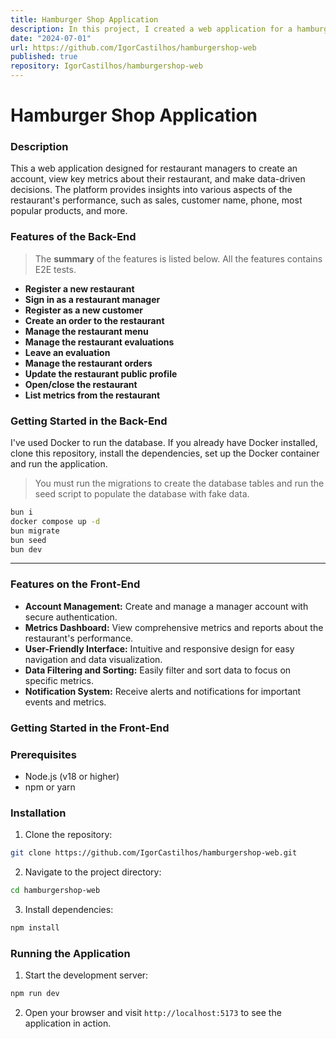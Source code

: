 ```yaml
---
title: Hamburger Shop Application
description: In this project, I created a web application for a hamburger shop using React, Tailwind CSS, Node.js and PostgreSQL
date: "2024-07-01"
url: https://github.com/IgorCastilhos/hamburgershop-web
published: true
repository: IgorCastilhos/hamburgershop-web
---
```



# Hamburger Shop Application

### Description
This a web application designed for restaurant managers to create an account, view key metrics about their restaurant, and make data-driven decisions. The platform provides insights into various aspects of the restaurant's performance, such as sales, customer name, phone, most popular products, and more.

### Features of the Back-End

> The **summary** of the features is listed below. All the features contains E2E tests.

* **Register a new restaurant**<br/>
* **Sign in as a restaurant manager**<br/>
* **Register as a new customer**<br/>
* **Create an order to the restaurant**<br/>
* **Manage the restaurant menu**<br/>
* **Manage the restaurant evaluations**<br/>
* **Leave an evaluation**<br/>
* **Manage the restaurant orders**<br/>
* **Update the restaurant public profile**<br/>
* **Open/close the restaurant**<br/>
* **List metrics from the restaurant**<br/>

### Getting Started in the Back-End

I've used Docker to run the database. If you already have Docker installed, clone this repository, install the dependencies, set up the Docker container and run the application.

> You must run the migrations to create the database tables and run the seed script to populate the database with fake data.

```sh
bun i
docker compose up -d
bun migrate
bun seed
bun dev
```

---

### Features on the Front-End

- **Account Management:** Create and manage a manager account with secure authentication.
- **Metrics Dashboard:** View comprehensive metrics and reports about the restaurant's performance.
- **User-Friendly Interface:** Intuitive and responsive design for easy navigation and data visualization.
- **Data Filtering and Sorting:** Easily filter and sort data to focus on specific metrics.
- **Notification System:** Receive alerts and notifications for important events and metrics.

### Getting Started in the Front-End

### Prerequisites

- Node.js (v18 or higher)
- npm or yarn

### Installation

1. Clone the repository:
```sh
git clone https://github.com/IgorCastilhos/hamburgershop-web.git
   ```

2. Navigate to the project directory:
```sh
cd hamburgershop-web
   ```

3. Install dependencies:
```sh
npm install
   ```

### Running the Application

1. Start the development server:
```sh
npm run dev
   ```

2. Open your browser and visit `http://localhost:5173` to see the application in action.
